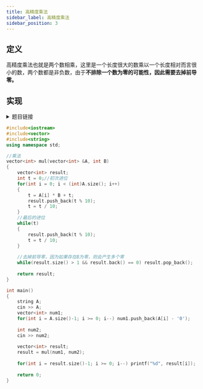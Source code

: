 ```yaml
---
title: 高精度乘法
sidebar_label: 高精度乘法
sidebar_position: 3
---
```


## 定义

高精度乘法也就是两个数相乘，这里是一个长度很大的数乘以一个长度相对而言很小的数，两个数都是非负数，由于**不排除一个数为零的可能性，因此需要去掉前导零。**


## 实现
<details>
<summary> 题目链接 </summary>
<p>

[**Acwing链接**](https://www.acwing.com/problem/content/description/795/)

</p>
</details>

```cpp
#include<iostream>
#include<vector>
#include<string>
using namespace std;

//乘法
vector<int> mul(vector<int> &A, int B)
{
    vector<int> result;
    int t = 0;//初次进位
    for(int i = 0; i < (int)A.size(); i++)
    {
        t = A[i] * B + t;
        result.push_back(t % 10);
        t = t / 10;
    }
    //最后的进位
    while(t)
    {
        result.push_back(t % 10);
        t = t / 10;
    }
    
    //去掉前导零，因为如果存在B为零，则会产生多个零
    while(result.size() > 1 && result.back() == 0) result.pop_back();
    
    return result;
}

int main()
{
    string A;
    cin >> A;
    vector<int> num1;
    for(int i = A.size()-1; i >= 0; i--) num1.push_back(A[i] - '0');
    
    int num2;
    cin >> num2;
    
    vector<int> result;
    result = mul(num1, num2);
    
    for(int i = result.size()-1; i >= 0; i--) printf("%d", result[i]);
    
    return 0;
}
```
